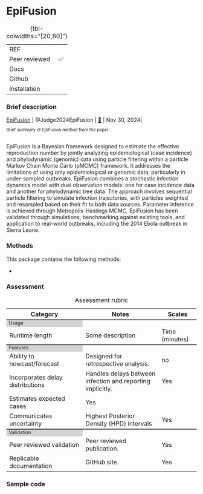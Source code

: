 # EpiFusion { .unnumbered}

| | 
|:---|:--------|
| REF| |
| Peer reviewed| ✅|
| Docs| |
| Github|  |
| Installation | |
: {tbl-colwidths="[20,80]"}

### Brief description

| [EpiFusion](package_EpiFusion.qmd) | @Judge2024EpiFusion | [🔗](https://github.com/ciarajudge/EpiFusion) | Nov 30, 2024|

::: {style="font-size:0.8em"}
Brief summary of EpiFusion method from the paper<br><br>
:::

EpiFusion is a Bayesian framework designed to estimate the effective reproduction number by jointly analyzing epidemiological (case incidence) and phylodynamic (genomic) data using particle filtering within a particle Markov Chain Monte Carlo (pMCMC) framework. It addresses the limitations of using only epidemiological or genomic data, particularly in under-sampled outbreaks. EpiFusion combines a stochastic infection dynamics model with dual observation models: one for case incidence data and another for phylodynamic tree data. The approach involves sequential particle filtering to simulate infection trajectories, with particles weighted and resampled based on their fit to both data sources. Parameter inference is achieved through Metropolis-Hastings MCMC. EpiFusion has been validated through simulations, benchmarking against existing tools, and application to real-world outbreaks, including the 2014 Ebola outbreak in Sierra Leone.


### Methods

This package contains the following methods:

- 

### Assessment

```{=html}
<table>
    <caption>Assessment rubric</caption>
    <!---HEADING --->
    <tr style="border-top: none;">
      <th style="font-weight: bold; width: 40%">Category</th>
      <th style="font-weight: bold; width: 40%">Notes</th>
      <th style="font-weight: bold; width: 20%">Scales</th>
    </tr>
    
        <!------ SECTION 1: USAGE -------->
    <tr columnspan="3", style="background-color: lightgrey;border-top: 2px solid;margin-top: 1;margin-bottom: 1; line-height: 1;font-size: 0.8em;">
      <td> Usage </td>
    </tr>

    <tr>
        <td>Runtime length</td>
        <td>Some description</td>
        <td>
          Time (minutes)
        </td>
    </tr>
      
      <!------ SECTION 2: FEATURES -------->
    <tr columnspan="3", style="background-color: lightgrey;border-top: 2px solid;margin-top: 1;margin-bottom: 1; line-height: 1;font-size: 0.8em;">
      <td> Features </td>
    </tr>
        <tr>
        <td>Ability to nowcast/forecast</td>
        <td>Designed for retrospective analysis.</td>
        <td>
          no
                  </td>
    </tr>
                    <tr>
        <td>Incorporates delay distributions</td>
        <td>Handles delays between infection and reporting implicitly.</td>
        <td>
          Yes
        </td>
    </tr>
    
                        <tr>
        <td>Estimates expected cases </td>
        <td>
          Yes
        </td>
    </tr>

                        <tr>
        <td>Communicates uncertainty</td>
        <td>Highest Posterior Density (HPD) intervals</td>
        <td>
Yes
        </td>
    </tr>

      <!------ SECTION 3: Validation -------->
    <tr columnspan="3", style="background-color: lightgrey;border-top: 2px solid;margin-top: 1;margin-bottom: 1; line-height: 1;font-size: 0.8em;">
      <td> Validation </td>
    </tr>
    
                        <tr>
        <td>Peer reviewed validation</td>
        <td>Peer reviewed publication.</td>
        <td>
          Yes
        </td>
    </tr>
    
                        <tr>
        <td>Replicable documentation</td>
        <td>GitHub site.</td>
        <td>
          Yes
        </td>
    </tr>


</table>

```



### Sample code
